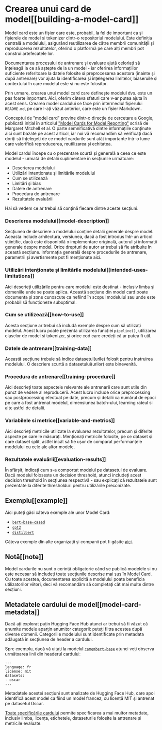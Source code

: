 # Crearea unui card de model[[building-a-model-card]]


<CourseFloatingBanner
    chapter={4}
    classNames="absolute z-10 right-0 top-0"
/>

Model card este un fișier care este, probabil, la fel de important ca și fișierele de model si tokenizer dintr-o repositoriul modelului. Este definiția centrală a modelului, asigurând reutilizarea de către membrii comunității și reproducerea rezultatelor, oferind o platformă pe care alți membri pot construi artefecatele lor.

Documentarea procesului de antrenare și evaluare ajută celorlați să înțeleagă la ce să aștepte de la un model - iar oferirea informațiilor suficiente referitoare la datele folosite si preprocesarea acestora (înainte și după antrenare) vor ajuta la identificarea și înțelegerea limitelor, biaseruile și contextului în care modelul este și nu este folositor.

Prin urmare, crearea unui model card care definește modelul dvs. este un pas foarte important. Aici, oferim câteva sfaturi care v-ar putea ajuta în acest sens. Crearea model cardului se face prin intermediul fișierului `README.md`, pe care l-ați văzut anterior, care este un fișier Markdown.

Conceptul de "model card" provine dintr-o direcție de cercetare a Google, publicată inițial în articolul ["Model Cards for Model Reporting"](https://arxiv.org/abs/1810.03993) scrisă de Margaret Mitchell et al. O parte semnificativă dintre informațiile conținute aici sunt bazate pe acest articol, iar noi vă recomandăm să verificați dacă doriți să înțelegeți de ce model cardurile sunt atât importante într-o lume care valorifică reproducerea, reutilizarea și echitatea.

Model cardul începe cu o prezentare scurtă și generală a ceea ce este modelul - urmată de detalii suplimentare în secțiunile următoare:

- Descrierea modelului
- Utilizări intenționate și limitările modelului
- Cum se utilizează
- Limitări și bias
- Datele de antrenare
- Procedura de antrenare
- Rezultatele evaluării

Hai să vedem ce ar trebui să conțină fiecare dintre aceste secțiuni.

### Descrierea modelului[[model-description]]

Secțiunea de descriere a modelului conține detalii generale despre model. Aceasta include arhitectura, versiunea, dacă a fost introdus într-un articol științific, dacă este disponibilă o implementare originală, autorul și informații generale despre model. Orice drepturi de autor ar trebui să fie atribuite în această secțiune. Informația generală despre procedurile de antrenare, parametrii și avertismente pot fi menționate aici.

### Utilizări intenționate și limitările modelului[[intended-uses-limitations]]

Aici descrieți utilizările pentru care modelul este destinat - inclusiv limba și domeniile unde se poate aplica. Această secțiune din model card poate documenta și zone cunoscute ca nefiind în scopul modelului sau unde este probabil să funcționeze suboptimal.

### Cum se utilizează[[how-to-use]]

Acesta secțiune ar trebui să includă exemple despre cum să utilizați modelul. Acest lucru poate prezenta utilizarea funcției `pipeline()`, utilizarea claselor de model si tokenizer, și orice cod care credeți că ar putea fi util.

### Datele de antrenare[[training-data]]

Această secțiune trebuie să indice datasetul(urile) folosit pentru instruirea modelului. O descriere scurtă a datasetului(urilor) este binevenită.

### Procedura de antrenare[[training-procedure]]

Aici descrieți toate aspectele relevante ale antrenarii care sunt utile din punct de vedere al reproducerii. Acest lucru include orice preprocessing sau postprocessing efectuat pe date, precum și detalii ca numărul de epoci pe care a fost antrenat modelul, dimensiunea batch-ului, learning rateul si alte astfel de detalii.

### Variabilele si metrice[[variable-and-metrics]]

Aici descrieți metricile utilizate la evaluarea rezultatelor, precum și diferite aspecte pe care le măsurați. Menționați metricile folosite, pe ce dataset și care dataset split, astfel încât să fie ușor de comparat performanțele modelului cu cele ale altor modele.

### Rezultatele evaluării[[evaluation-results]]

În sfârșit, indicați cum s-a comportat modelul pe datasetul de evaluare. Dacă modelul foloseste un decision threshold, atunci includeți acest decision threshold în secțiunea respectivă - sau explicați că rezultatele sunt prezentate la diferite thresholduri pentru utilizările preconizate.

## Exemplu[[example]]

Aici puteți găsi câteva exemple ale unor Model Card:

- [`bert-base-cased`](https://huggingface.co/bert-base-cased)
- [`gpt2`](https://huggingface.co/gpt2)
- [`distilbert`](https://huggingface.co/distilbert-base-uncased)

Câteva exemple din alte organizații și companii pot fi găsite [aici](https://github.com/huggingface/model_card/blob/master/examples.md).

## Notă[[note]]

Model cardurile nu sunt o cerință obligatorie când se publică modelele si nu este necesar să includeți toate secțiunile descrise mai sus în Model Card. Cu toate acestea, documentarea explicită a modelului poate beneficia utilizatorilor viitori, deci vă recomandăm să completați cât mai multe dintre secțiuni.

## Metadatele cardului de model[[model-card-metadata]]

Dacă ați explorat puțin Hugging Face Hub atunci ar trebui să fi văzut că anumite modele aparțin anumitor categorii: puteți filtra acestea după diverse domenii. Categoriile modelului sunt identificate prin metadata adăugată în secțiunea de header a cardului.

Spre exemplu, dacă vă uitați la modelul [`camembert-base`](https://huggingface.co/camembert-base/blob/main/README.md) atunci veți observa următoarea linii din headerul cardului:

```
---
language: fr
license: mit
datasets:
- oscar
---
```

Metadatele acestei secțiuni sunt analizate de Hugging Face Hub, care apoi identifică acest model ca fiind un model francez, cu licență MIT și antrenat pe datasetul Oscar.

[Toate specificările cardului](https://github.com/huggingface/hub-docs/blame/main/modelcard.md) permite specificarea a mai multor metadate, inclusiv limba, licența, etichetele, dataseturile folosite la antrenare și metricile evaluate.